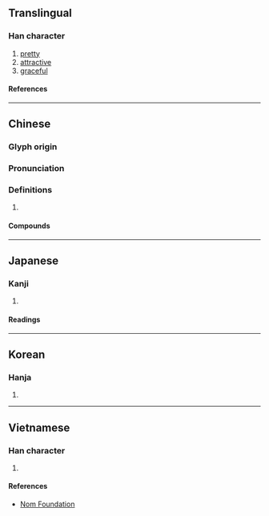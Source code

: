 {{character info/new}}
==Translingual==

===Han character===
{{Han char|rn=38|rad=女|as=09|sn=12|four=40421|canj=VYRN|ids=⿰女亭}}

# [[pretty]]
# [[attractive]]
# [[graceful]]

====References====
{{Han ref|kx=0265.290|dkj=06457|hdz=21068.070|uh=5A77}}

----

==Chinese==
{{zh-forms|alt=⿰女⿱⿳亠⿲丨二丨冖丁}}

===Glyph origin===
{{Han etym}}

===Pronunciation===
{{zh-pron
|m=tíng
|c=ting4
|mn=têng
|mn-t=dêng5
|mc=
|oc=y
|cat=
}}

===Definitions===
{{zh-hanzi}}

# {{rfdef|zh}}

====Compounds====
{{zh-der|嫋嫋婷婷|婷婷|婷婷玉立|娉婷|嬝嬝婷婷|裊裊婷婷}}

----

==Japanese==

===Kanji===
{{ja-kanji|grade=|rs=女09}}

# {{defn|lang=ja|sort=女09}}

====Readings====
{{ja-readings
|on=てい, ちょう
|kun=うつくしい
}}

----

==Korean==

===Hanja===
{{ko-hanja|정}}

# {{defn|lang=ko|sort=女09}}

----

==Vietnamese==

===Han character===
{{vi-readings|rs=女09|reading=đình}}

# {{defn|lang=vi|sort=女09}}

====References====
* [http://nomfoundation.org/common/nom_details.php?codepoint=5a77 Nom Foundation]